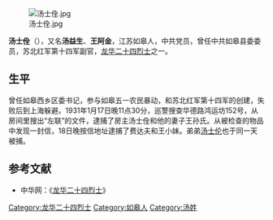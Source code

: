 
[[File:汤士佺.jpg|thumb]]

'''汤士佺'''（{{bd|1905年||1931年|2月7日}}），又名'''汤益生'''、'''王阿金'''，江苏如皋人，中共党员，曾任中共如皋县委委员，苏北红军第十四军副官，[[龙华二十四烈士|龙华二十四烈士]]之一。

==生平==
曾任如皋西乡区委书记，参与如皋五一农民暴动，和苏北红军第十四军的创建，失败后到上海躲避。1931年1月17日晚11点30分，巡警搜查华德路鸿运坊152号，从房间里搜出“左联”的文件，逮捕了房主汤士佺和他的妻子王孙氏。从被检查的物品中发现一封信，18日晚按信地址逮捕了费达夫和王小妹。弟弟[[汤士伦|汤士伦]]也于同一天被捕。

==参考文献==
* 中华网：《[http://xl1999.blog.china.com/201103/7886016.html 龙华二十四烈士]{{dead link|date=2018年3月 |bot=InternetArchiveBot |fix-attempted=yes }}》

{{龙华二十四烈士}}
{{Authority control}}
{{DEFAULTSORT:T}}
[[Category:龙华二十四烈士|Category:龙华二十四烈士]]
[[Category:如皋人|Category:如皋人]]
[[Category:汤姓|Category:汤姓]]